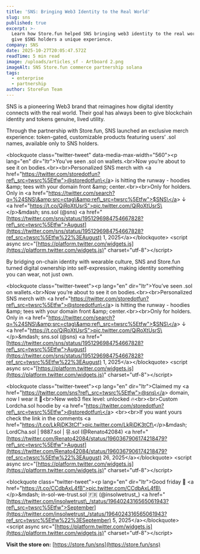 ```yaml
---
title: 'SNS: Bringing Web3 Identity to the Real World'
slug: sns
published: true
excerpt: >-
  Learn how Store.fun helped SNS bringing web3 identity to the real world, and
  give $SNS holders a unique experience.
company: SNS
date: 2025-10-27T20:05:47.572Z
readTime: 5 min read
image: /uploads/articles_sf - Artboard 2.png
imageAlt: SNS Store.fun commerce partnership solana
tags:
  - enterprise
  - partnership
author: StoreFun Team
---
```


SNS is a pioneering Web3 brand that reimagines how digital identity connects with the real world. Their goal has always been to give blockchain identity and tokens genuine, lived utility.

Through the partnership with Store.fun, SNS launched an exclusive merch experience: token-gated, customizable products featuring users’ .sol names, available only to SNS holders.

\<blockquote class="twitter-tweet" data-media-max-width="560">\<p lang="en" dir="ltr">You’ve seen .sol on wallets.\<br>Now you’re about to see it on bodies.\<br>\<br>Personalized SNS merch with \<a href="[https://twitter.com/storedotfun?ref\_src=twsrc%5Etfw">@storedotfun\</a](https://twitter.com/storedotfun?ref_src=twsrc%5Etfw%22%3E@storedotfun%3C/a)> is hitting the runway - hoodies \&amp; tees with your domain front \&amp; center.\<br>\<br>Only for holders. Only in \<a href="[https://twitter.com/search?q=%24SNS\&amp;src=ctag\&amp;ref\_src=twsrc%5Etfw">$SNS\</a](https://twitter.com/search?q=%24SNS\&amp;src=ctag\&amp;ref_src=twsrc%5Etfw%22%3E$SNS%3C/a)> ↓ \<a href="[https://t.co/QiRoXtUsrS">pic.twitter.com/QiRoXtUsrS\</a>\</p>\&mdash](https://t.co/QiRoXtUsrS%22%3Epic.twitter.com/QiRoXtUsrS%3C/a%3E%3C/p%3E\&mdash); sns.sol (@sns) \<a href="[https://twitter.com/sns/status/1951296984754667828?ref\_src=twsrc%5Etfw">August](https://twitter.com/sns/status/1951296984754667828?ref_src=twsrc%5Etfw%22%3EAugust) 1, 2025\</a>\</blockquote> \<script async src="[https://platform.twitter.com/widgets.js](https://platform.twitter.com/widgets.js)" charset="utf-8">\</script>

By bridging on-chain identity with wearable culture, SNS and Store.fun turned digital ownership into self-expression, making identity something you can wear, not just own.

\<blockquote class="twitter-tweet">\<p lang="en" dir="ltr">You’ve seen .sol on wallets.\<br>Now you’re about to see it on bodies.\<br>\<br>Personalized SNS merch with \<a href="[https://twitter.com/storedotfun?ref\_src=twsrc%5Etfw">@storedotfun\</a](https://twitter.com/storedotfun?ref_src=twsrc%5Etfw%22%3E@storedotfun%3C/a)> is hitting the runway - hoodies \&amp; tees with your domain front \&amp; center.\<br>\<br>Only for holders. Only in \<a href="[https://twitter.com/search?q=%24SNS\&amp;src=ctag\&amp;ref\_src=twsrc%5Etfw">$SNS\</a](https://twitter.com/search?q=%24SNS\&amp;src=ctag\&amp;ref_src=twsrc%5Etfw%22%3E$SNS%3C/a)> ↓ \<a href="[https://t.co/QiRoXtUsrS">pic.twitter.com/QiRoXtUsrS\</a>\</p>\&mdash](https://t.co/QiRoXtUsrS%22%3Epic.twitter.com/QiRoXtUsrS%3C/a%3E%3C/p%3E\&mdash); sns.sol (@sns) \<a href="[https://twitter.com/sns/status/1951296984754667828?ref\_src=twsrc%5Etfw">August](https://twitter.com/sns/status/1951296984754667828?ref_src=twsrc%5Etfw%22%3EAugust) 1, 2025\</a>\</blockquote> \<script async src="[https://platform.twitter.com/widgets.js](https://platform.twitter.com/widgets.js)" charset="utf-8">\</script>

\<blockquote class="twitter-tweet">\<p lang="en" dir="ltr">Claimed my \<a href="[https://twitter.com/sns?ref\_src=twsrc%5Etfw">@sns\</a](https://twitter.com/sns?ref_src=twsrc%5Etfw%22%3E@sns%3C/a)> domain, now I wear it 🤩\<br>New web3 flex level: unlocked 🔥\<br>\<br>Custom Lordcha.sol hoodie by \<a href="[https://twitter.com/storedotfun?ref\_src=twsrc%5Etfw">@storedotfun\</a](https://twitter.com/storedotfun?ref_src=twsrc%5Etfw%22%3E@storedotfun%3C/a)> \<br>\<br>If you want yours check the link in the comments \<a href="[https://t.co/LkRjDK3tCf">pic.twitter.com/LkRjDK3tCf\</a>\</p>\&mdash](https://t.co/LkRjDK3tCf%22%3Epic.twitter.com/LkRjDK3tCf%3C/a%3E%3C/p%3E\&mdash); LordCha.sol | 9887.sol | 뮤.sol (@Renato42084) \<a href="[https://twitter.com/Renato42084/status/1960367906174218479?ref\_src=twsrc%5Etfw">August](https://twitter.com/Renato42084/status/1960367906174218479?ref_src=twsrc%5Etfw%22%3EAugust) 26, 2025\</a>\</blockquote> \<script async src="[https://platform.twitter.com/widgets.js](https://platform.twitter.com/widgets.js)" charset="utf-8">\</script>

\<blockquote class="twitter-tweet">\<p lang="en" dir="ltr">Good friday 🥰 \<a href="[https://t.co/CCdbAxL4fB">pic.twitter.com/CCdbAxL4fB\</a>\</p>\&mdash](https://t.co/CCdbAxL4fB%22%3Epic.twitter.com/CCdbAxL4fB%3C/a%3E%3C/p%3E\&mdash); in-sol-we-trust.sol 🇫🇷 (@insolwetrust\_) \<a href="[https://twitter.com/insolwetrust\_/status/1964024316565061943?ref\_src=twsrc%5Etfw">September](https://twitter.com/insolwetrust_/status/1964024316565061943?ref_src=twsrc%5Etfw%22%3ESeptember) 5, 2025\</a>\</blockquote> \<script async src="[https://platform.twitter.com/widgets.js](https://platform.twitter.com/widgets.js)" charset="utf-8">\</script>

**Visit the store on:** [https://store.fun/sns](https://store.fun/sns)
